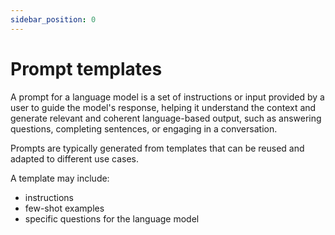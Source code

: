 ```yaml
---
sidebar_position: 0
---
```


# Prompt templates

A prompt for a language model is a set of instructions or input provided by a user to
guide the model's response, helping it understand the context and generate relevant
and coherent language-based output, such as answering questions, completing sentences,
or engaging in a conversation.

Prompts are typically generated from templates that can be reused and adapted to
different use cases.

A template may include:

* instructions
* few-shot examples
* specific questions for the language model


<GetStarted/>
